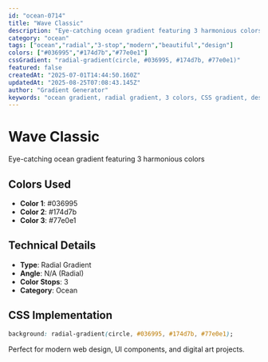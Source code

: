 ```yaml
---
id: "ocean-0714"
title: "Wave Classic"
description: "Eye-catching ocean gradient featuring 3 harmonious colors"
category: "ocean"
tags: ["ocean","radial","3-stop","modern","beautiful","design"]
colors: ["#036995","#174d7b","#77e0e1"]
cssGradient: "radial-gradient(circle, #036995, #174d7b, #77e0e1)"
featured: false
createdAt: "2025-07-01T14:44:50.160Z"
updatedAt: "2025-08-25T07:08:43.145Z"
author: "Gradient Generator"
keywords: "ocean gradient, radial gradient, 3 colors, CSS gradient, design, #036995, #174d7b, #77e0e1"
---
```


# Wave Classic

Eye-catching ocean gradient featuring 3 harmonious colors

## Colors Used
- **Color 1**: #036995
- **Color 2**: #174d7b
- **Color 3**: #77e0e1

## Technical Details
- **Type**: Radial Gradient
- **Angle**: N/A (Radial)
- **Color Stops**: 3
- **Category**: Ocean

## CSS Implementation
```css
background: radial-gradient(circle, #036995, #174d7b, #77e0e1);
```

Perfect for modern web design, UI components, and digital art projects.
